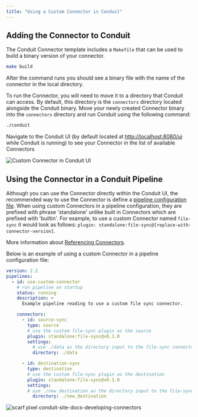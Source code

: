 ```yaml
---
title: "Using a Custom Connector in Conduit"
---
```


## Adding the Connector to Conduit

The Conduit Connector template includes a `Makefile` that can be used to build a binary version of your connector.

```bash
make build
```

After the command runs you should see a binary file with the name of the connector in the local directory.

To run the Connector, you will need to move it to a directory that Conduit can access.  By default, this directory is the `connectors` directory located alongside the Conduit binary.  Move your newly created Connector binary into the `connectors` directory and run Conduit using the following command:

```bash
./conduit
```

Navigate to the Conduit UI (by default located at [http://localhost:8080/ui](http://localhost:8080/ui) while Conduit is running) to see your Connector in the list of available Connectors

![Custom Connector in Conduit UI](/img/conduit-custom-connector-ui-screenshot.png)

## Using the Connector in a Conduit Pipeline

Although you can use the Connector directly within the Conduit UI, the recommended way to use the Connector is define a [pipeline configuration file](/docs/using/pipelines/configuration-file).
When using custom Connectors in a pipeline configuration, they are prefixed with phrase 'standalone' unlike built in Connectors which are prefixed with 'builtin'. For example, to use a custom Connector named `file-sync` it would look as follows: `plugin: standalone:file-sync@[replace-with-connector-version]`.

More information about [Referencing Connectors](/docs/using/connectors/referencing).

Below is an example of using a custom Connector in a pipeline configuration file:

``` yaml title="pipelines/use-custom-connector.yml"
version: 2.2
pipelines:
  - id: use-custom-connector
    # run pipeline on startup
    status: running
    description: >
      Example pipeline reading to use a custom file sync connector.

    connectors:
      - id: source-sync
        type: source
        # use the custom file-sync plugin as the source
        plugin: standalone:file-sync@v0.1.0
        settings:
          # use ./data as the directory input to the file-sync connector; the connnector will watch for new files in this directory
          directory: ./data

      - id: destination-sync
        type: destination
        # use the custom file-sync plugin as the destination
        plugin: standalone:file-sync@v0.1.0
        settings:
        # use ./new_destination as the directory input to the file-sync connector; the connnector will write files from the pipeline to this directory
          directory: ./new_destination
```

![scarf pixel conduit-site-docs-developing-connectors](https://static.scarf.sh/a.png?x-pxid=3ada0949-fa61-40d6-a44a-76447ea4e39f)